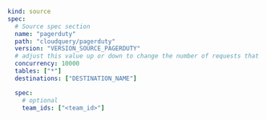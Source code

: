 ```yaml copy
kind: source
spec:
  # Source spec section
  name: "pagerduty"
  path: "cloudquery/pagerduty"
  version: "VERSION_SOURCE_PAGERDUTY"
  # adjust this value up or down to change the number of requests that are made in parallel
  concurrency: 10000
  tables: ["*"]
  destinations: ["DESTINATION_NAME"]

  spec:
    # optional
    team_ids: ["<team_id>"]
```